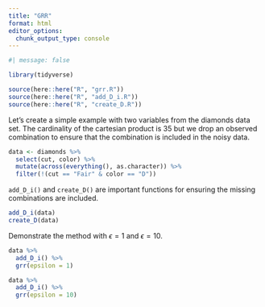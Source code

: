 ```yaml
---
title: "GRR"
format: html
editor_options: 
  chunk_output_type: console
---
```


```r
#| message: false

library(tidyverse)

source(here::here("R", "grr.R"))
source(here::here("R", "add_D_i.R"))
source(here::here("R", "create_D.R"))

```

Let's create a simple example with two variables from the diamonds data set. The cardinality of the cartesian product is 35 but we drop an observed combination to ensure that the combination is included in the noisy data. 

```r
data <- diamonds %>%
  select(cut, color) %>%
  mutate(across(everything(), as.character)) %>%
  filter(!(cut == "Fair" & color == "D"))

```

`add_D_i()` and `create_D()` are important functions for ensuring the missing combinations are included. 

```r
add_D_i(data)
create_D(data)


```

Demonstrate the method with $\epsilon = 1$ and $\epsilon = 10$.

```r
data %>%
  add_D_i() %>%
  grr(epsilon = 1)

data %>%
  add_D_i() %>%
  grr(epsilon = 10)

```
